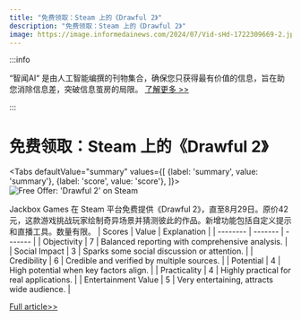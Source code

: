 ```yaml
---
title: "免费领取：Steam 上的《Drawful 2》"
description: "免费领取：Steam 上的《Drawful 2》"
image: https://image.informedainews.com/2024/07/Vid-sHd-1722309669-2.jpg
---
```



:::info

“智闻AI“ 是由人工智能编撰的刊物集合，确保您只获得最有价值的信息，旨在助您消除信息差，突破信息茧房的局限。  [了解更多 >>](/)

:::

# 免费领取：Steam 上的《Drawful 2》


<Tabs
	defaultValue="summary"
	values={[
	{label: 'summary', value: 'summary'},
	{label: 'score', value: 'score'},
]}>
<TabItem value="summary">
<img
  src="https://image.informedainews.com/2024/07/Vid-sHd-1722309669-2.jpg"
  alt="Free Offer: 'Drawful 2' on Steam"
/>



Jackbox Games 在 Steam 平台免费提供《Drawful 2》，直至8月29日。原价42元，这款游戏挑战玩家绘制奇异场景并猜测彼此的作品。新增功能包括自定义提示和直播工具。数量有限。
</TabItem>
<TabItem value="score">
	| Scores     | Value   | Explanation |
	| -------- | ------- | ------- |
	| Objectivity  | 7    | Balanced reporting with comprehensive analysis.    |
	| Social Impact | 3     | Sparks some social discussion or attention.    |
	| Credibility    | 6    | Credible and verified by multiple sources.    |
	| Potential    | 4    | High potential when key factors align.    |
	| Practicality    | 4    | Highly practical for real applications.    |
	| Entertainment Value    | 5    | Very entertaining, attracts wide audience.    |
</TabItem>
</Tabs>

[Full article>>](https://www.gcores.com/articles/185889)
